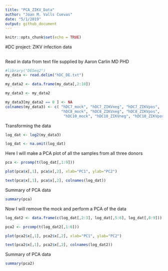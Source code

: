 ```yaml
---
title: "PCA_ZIKV_Data"
author: "Joan M. Valls Cuevas"
date: "5/1/2019"
output: github_document
---
```


```r
knitr::opts_chunk$set(echo = TRUE)
```

#DC project: ZIKV infection data

##
Read in data from text file supplied by Aaron Carlin MD PHD
```r
#library("DESeq2")
my_data <- read.delim("hDC_DE.txt")

my_data2 <- data.frame(my_data[,2:10])

my_data3 <- my_data2
```


```r
my_data3[my_data2 == 0 ] <- NA
colnames(my_data3) <- c( "hDC7_mock", "hDC7_ZIKVneg", "hDC7_ZIKVpos",
                         "hDC8_mock", "hDC8_ZIKVneg", "hDC8_ZIKVpos",
                          "hDC10_mock", "hDC10_ZIKVneg", "hDC10_ZIKVpos")
```

Transforming the data
```r
log_dat <- log2(my_data3)

log_dat <- na.omit(log_dat)

```
Here I will make a PCA plot of all the samples from all three donors
```r

pca <- prcomp(t(log_dat[,1:9]))

plot(pca$x[,1], pca$x[,2], xlab="PC1", ylab="PC2")

text(pca$x[,1], pca$x[,2], colnames(log_dat))

```

Summary of PCA data
```r

summary(pca)

```
Now I will remove the mock and perform a PCA of the data
```r

log_dat2 <- data.frame(c(log_dat[,2:3], log_dat[,5:6], log_dat[,8:9]))

pca2 <- prcomp(t(log_dat2[,1:6]))

plot(pca2$x[,1], pca2$x[,2], xlab="PC1", ylab="PC2")

text(pca2$x[,1], pca2$x[,2], colnames(log_dat2))
```



Summary of PCA data
```r
summary(pca2)
```


